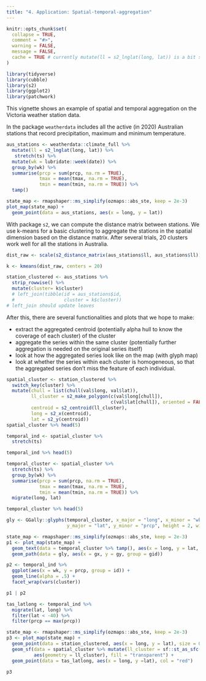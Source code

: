 ```yaml
---
title: "4. Application: Spatial-temporal-aggregation"
---
```


```r
knitr::opts_chunk$set(
  collapse = TRUE,
  comment = "#>",
  warning = FALSE, 
  message = FALSE,
  cache = TRUE # currently mutate(ll = s2_lnglat(long, lat)) is a bit slow
)
```

```r
library(tidyverse)
library(cubble)
library(s2)
library(ggplot2)
library(patchwork)
```

This vignette shows an example of spatial and temporal aggregation on the Victoria weather station data.

In the package `weatherdata` includes all the active (in 2020) Australian stations that record precipitation, maximum and minimum temperature. 

```r
aus_stations <- weatherdata::climate_full %>% 
  mutate(ll = s2_lnglat(long, lat)) %>% 
   stretch(ts) %>% 
  mutate(wk = lubridate::week(date)) %>% 
  group_by(wk) %>% 
  summarise(prcp = sum(prcp, na.rm = TRUE), 
            tmax = mean(tmax, na.rm = TRUE),
            tmin = mean(tmin, na.rm = TRUE)) %>% 
  tamp()

state_map <- rmapshaper::ms_simplify(ozmaps::abs_ste, keep = 2e-3)
plot_map(state_map) +
  geom_point(data = aus_stations, aes(x = long, y = lat))
```

With package `s2`, we can compute the distance matrix between stations. We use k-means for a basic clustering to aggregate the stations in the spatial dimension based on the distance matrix. After several trials, 20 clusters work well for all the stations in Australia.

```r
dist_raw <- scale(s2_distance_matrix(aus_stations$ll, aus_stations$ll))

k <- kmeans(dist_raw, centers = 20)

station_clustered <- aus_stations %>% 
  strip_rowwise() %>% 
  mutate(cluster= k$cluster)
  # left_join(tibble(id = aus_stations$id,
  #                  cluster = k$cluster))
# left_join should update leaves
```

After this, there are several functionalities and plots that we hope to make: 

  - extract the aggregated centroid (potentially alpha hull to know the coverage of each cluster) of the cluster
  - aggregate the series within the same cluster (potentially further aggregation is needed on the original series itself)
  - look at how the aggregated series look like on the map (with glyph map)
  - look at whether the series within each cluster is homogeneous, so that the aggregated series don't miss the feature of each individual.

```r
spatial_cluster <- station_clustered %>% 
  switch_key(cluster) %>% 
  mutate(chull = list(chull(val$long, val$lat)),
         ll_cluster = s2_make_polygon(c(val$long[chull]), 
                                      c(val$lat[chull]), oriented = FALSE),
         centroid = s2_centroid(ll_cluster),
         long = s2_x(centroid),
         lat = s2_y(centroid)) 
spatial_cluster %>% head(5)
```

```r
temporal_ind <- spatial_cluster %>% 
  stretch(ts)

temporal_ind %>% head(5)
```

```r
temporal_cluster <- spatial_cluster %>% 
  stretch(ts) %>% 
  group_by(wk) %>% 
  summarise(prcp = sum(prcp, na.rm = TRUE), 
            tmax = mean(tmax, na.rm = TRUE),
            tmin = mean(tmin, na.rm = TRUE)) %>% 
  migrate(long, lat)

temporal_cluster %>% head(5)
```

```r
gly <- GGally::glyphs(temporal_cluster, x_major = "long", x_minor = "wk",
                      y_major = "lat", y_minor = "prcp", height = 2, width = 4)

state_map <- rmapshaper::ms_simplify(ozmaps::abs_ste, keep = 2e-3)
p1 <- plot_map(state_map) + 
  geom_text(data = temporal_cluster %>% tamp(), aes(x = long, y = lat, label = cluster)) + 
  geom_path(data = gly, aes(x = gx, y = gy, group = gid))

p2 <- temporal_ind %>% 
  ggplot(aes(x = wk, y = prcp, group = id)) + 
  geom_line(alpha = .5) + 
  facet_wrap(vars(cluster))

p1 | p2
```

```r
tas_latlong <- temporal_ind %>% 
  migrate(lat, long) %>% 
  filter(lat < -40) %>% 
  filter(prcp == max(prcp))

state_map <- rmapshaper::ms_simplify(ozmaps::abs_ste, keep = 2e-3)
p3 <- plot_map(state_map) + 
  geom_point(data = station_clustered, aes(x = long, y = lat), size = 0.5) + 
  geom_sf(data = spatial_cluster %>% mutate(ll_cluster = sf::st_as_sfc(ll_cluster)), 
          aes(geometry = ll_cluster), fill = "transparent") + 
  geom_point(data = tas_latlong, aes(x = long, y =lat), col = "red")

p3  
```
